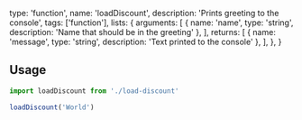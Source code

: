   type: 'function',
  name: 'loadDiscount',
  description: 'Prints greeting to the console',
  tags: ['function'],
  lists: {
    arguments: [
      { name: 'name', type: 'string', description: 'Name that should be in the greeting' },
    ],
    returns: [
      { name: 'message', type: 'string', description: 'Text printed to the console' },
    ],
  },
}

## Usage

```js
import loadDiscount from './load-discount'

loadDiscount('World')
```
